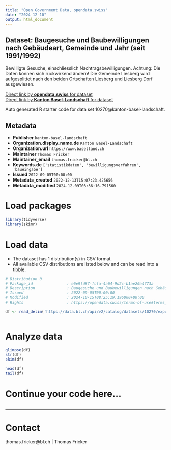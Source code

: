 ```yaml
---
title: "Open Government Data, opendata.swiss"
date: "2024-12-10"
output: html_document
---
```


## Dataset: Baugesuche und Baubewilligungen nach Gebäudeart, Gemeinde und Jahr (seit 1991/1992)

Bewilligte Gesuche, einschliesslich Nachtragsbewilligungen. Achtung: Die Daten können sich rückwirkend ändern! Die Gemeinde Liesberg wird aufgesplittet nach den beiden Ortschaften Liesberg und Liesberg Dorf ausgewiesen.

[Direct link by **opendata.swiss** for dataset](https://opendata.swiss/de/dataset/baugesuche-und-baubewilligungen-nach-gebaudeart-gemeinde-und-jahr-ab-1991)<br>
[Direct link by **Kanton Basel-Landschaft** for dataset](https://data.bl.ch/explore/dataset/10270/)

Auto generated R starter code for data set 10270@kanton-basel-landschaft.

## Metadata

- **Publisher** `kanton-basel-landschaft`
- **Organization.display_name.de** `Kanton Basel-Landschaft`
- **Organization.url** `https://www.baselland.ch`
- **Maintainer** `Thomas Fricker`
- **Maintainer_email** `thomas.fricker@bl.ch`
- **Keywords.de** `['statistikdaten', 'bewilligungsverfahren', 'baueingabe']`
- **Issued** `2022-09-05T00:00:00`
- **Metadata_created** `2022-12-13T15:07:23.425656`
- **Metadata_modified** `2024-12-09T03:36:16.791560`


# Load packages

```r

library(tidyverse)
library(skimr)

```

# Load data

-   The dataset has 1 distribution(s) in CSV format.
-   All available CSV distributions are listed below and can be read into a tibble.

```r

# Distribution 0
# Package_id               : e6e9fd87-fcfa-4a64-9d2c-b1ae20a4773a
# Description              : Baugesuche und Baubewilligungen nach Gebäudeart, Gemeinde und Jahr (seit 1991/1992) (csv)
# Issued                   : 2022-09-05T00:00:00
# Modified                 : 2024-10-15T08:25:19.196000+00:00
# Rights                   : https://opendata.swiss/terms-of-use#terms_by

df <- read_delim('https://data.bl.ch/api/v2/catalog/datasets/10270/exports/csv?use_labels=true')



```

# Analyze data

```r

glimpse(df)
str(df)
skim(df)

head(df)
tail(df)

```

# Continue your code here...

```r

```

------------------------------------------------------------------------

# Contact

thomas.fricker@bl.ch | Thomas Fricker
